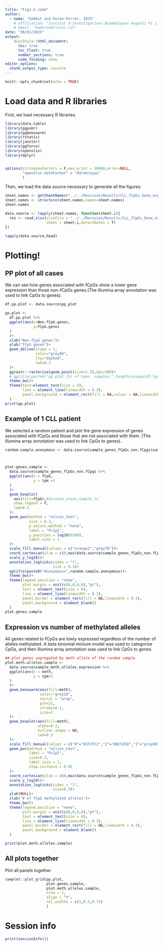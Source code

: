 ```yaml
---
title: "Fig1.G code"
author:
  - name: "Gabbut and Duran-Ferrer, 2025"
    # affiliation: "Institut d'Investigacions Biomèdiques Augusti Pi i Sunyer (IDIBAPS), Barcelona, Spain."
    # email: "maduran@clinic.cat"
date: "30/01/2025"
output: 
    BiocStyle::html_document:
      toc: true
      toc_float: true
      number_sections: true
      code_folding: show
editor_options: 
  chunk_output_type: console
---
```


```r
knitr::opts_chunk$set(echo = TRUE)
```

# Load data and R libraries

First, we load necessary R libraries.

```r
library(data.table)
library(ggpubr)
library(ggbeeswarm)
library(rstatix)
library(janitor)
library(ggforce)
library(openxlsx)
library(dplyr)


options(stringsAsFactors = F,max.print = 10000,error=NULL,
        "openxlsx.dateFormat" = "dd/mm/yyyy"
        )

```

Then, we load the data source necessary to generate all the figures.

```r
sheet.names <- getSheetNames("../../Revision/Results/CLL_fCpGs_Gene_expression_bulk/Data_source_gene_expression.xlsx")
sheet.names <- structure(sheet.names,names=sheet.names)
sheet.names

data.source <- lapply(sheet.names, function(sheet.i){
  res <- read.xlsx(xlsxFile = "../../Revision/Results/CLL_fCpGs_Gene_expression_bulk/Data_source_gene_expression.xlsx",
                   sheet = sheet.i,detectDates = T)
})

lapply(data.source,head)

```

# Plotting!

## PP plot of all cases

We can see how genes associated with fCpGs show a lower gene expression than those non-fCpGs genes.(The Illumina array annotation was used to link CpGs to genes).

```r
df.pp.plot <- data.source$pp_plot

pp.plot <- 
  df.pp.plot %>%
  ggplot(aes(x=Non.fCpG.genes,
             y=fCpG.genes
  )
  )+
  xlab("Non-fCpG genes")+
  ylab("fCpG genes")+
  geom_abline(slope = 1,
              color="grey80",
              lty="dashed",
              lwd=0.3
  )+
  ggrastr::rasterise(geom_point(size=1.5),dpi=300)+
  # ggtitle(paste0("pp plot (%) of tpms, samples:",length(unique(df.tpms$sample))))+
  theme_bw()+
  theme(text=element_text(size = 5),
        line = element_line(linewidth = 0.3),
        panel.background = element_rect(fill = NA,colour = NA,linewidth = 0.3)
  )
print(pp.plot)
```

## Example of 1 CLL patient

We selected a random patient and plot the gene expression of genes associated with fCpGs and those that are not associated with them. (The Illumina array annotation was used to link CpGs to genes).

```r
random.sample.anonymous <- data.source$sample_genes_fCpGs_non.fCpgs$sample



plot.genes.sample <- 
  data.source$sample_genes_fCpGs_non.fCpgs %>%
  ggplot(aes(x = fCpG,
             y = tpm +1
  )
  )+
  geom_boxplot(
    aes(fill=fCpG),#disease_state,sample_tx
    show.legend = F,
    lwd=0.3
  )+
  geom_pwc(method = "wilcox_test",
           size = 0.3,
           p.adjust.method = "none",
           label = "P={p}",
           y.position = log10(8500),
           label.size = 1
  )+
  scale_fill_manual(values = c("orange2","grey70"))+
  coord_cartesian(ylim = c(0,max(data.source$sample_genes_fCpGs_non.fCpgs$tpm))+1)+
  scale_y_log10()+
  annotation_logticks(sides = "l",
                      size = 0.3)+
  ggtitle(paste0("Anonymous=",random.sample.anonymous))+
  theme_bw()+
  theme(legend.position = "none",
        plot.margin = unit(c(0,0,0,0),"pt"),
        text = element_text(size = 6),
        line = element_line(linewidth = 0.3),
        panel.border = element_rect(fill = NA,linewidth = 0.3),
        panel.background = element_blank()
  )
plot.genes.sample
```

## Expression vs number of methylated alleles

All genes related to fCpGs are lowly expressed regardless of the number of alleles methylated. A beta binomial mixture model was used to categorize CpGs, and then Illumina array annotation was used to link CpGs to genes.

```r
## plot genes segregated by meth allele of the random sample
plot.meth.alleles.sample <- 
  data.source$sample_meth_alleles_expression %>% 
  ggplot(aes(x = meth,
             y = tpm+1
  )
  )+
  geom_beeswarm(aes(fill=meth),
                color="grey10",
                corral = "wrap",
                pch=21,
                stroke=0.1,
                size=1
  )+
  geom_boxplot(aes(fill=meth),
               alpha=0.2,
               outlier.shape = NA,
               lwd=0.3
  )+
  scale_fill_manual(values = c("0"="#2F7FC2","2"="#BC5250","1"="grey80"))+
  geom_pwc(method = "wilcox_test",
           label = "P={p}",
           size=0.3,
           label.size = 1,
           step.increase = 0.05
  )+
  coord_cartesian(ylim = c(0,max(data.source$sample_genes_fCpGs_non.fCpgs$tpm))+1)+
  scale_y_log10()+
  annotation_logticks(sides = "l",
                      size=0.3)+
  ylab(NULL)+
  xlab("# of fCpG methylated alleles")+
  theme_bw()+
  theme(legend.position = "none",
        plot.margin = unit(c(0,0,0,0),"pt"),
        text = element_text(size = 6),
        line = element_line(linewidth = 0.3),
        panel.border = element_rect(fill = NA,linewidth = 0.3),
        panel.background = element_blank()
  )

print(plot.meth.alleles.sample)
```

## All plots together

Plot all panels together

```r
cowplot::plot_grid(pp.plot,
                   plot.genes.sample,
                   plot.meth.alleles.sample,
                   nrow = 1,
                   align = "h",
                   rel_widths = c(1,0.5,0.75)
                   )
```

# Session info

```r
print(sessionInfo())

```
